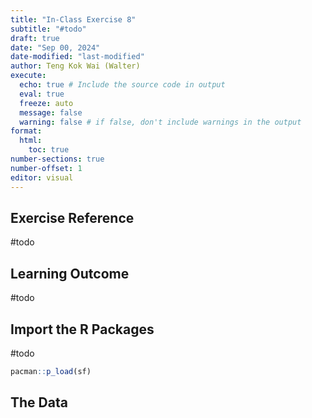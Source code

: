 ```yaml
---
title: "In-Class Exercise 8"
subtitle: "#todo"
draft: true
date: "Sep 00, 2024"
date-modified: "last-modified"
author: Teng Kok Wai (Walter)
execute:
  echo: true # Include the source code in output
  eval: true
  freeze: auto
  message: false
  warning: false # if false, don't include warnings in the output
format:
  html:
    toc: true
number-sections: true
number-offset: 1
editor: visual
---
```


## Exercise Reference

#todo

## Learning Outcome

#todo


## Import the R Packages

#todo


```r
pacman::p_load(sf)
```

## The Data
